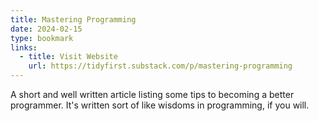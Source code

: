 ```yaml
---
title: Mastering Programming
date: 2024-02-15
type: bookmark
links:
  - title: Visit Website
    url: https://tidyfirst.substack.com/p/mastering-programming
---
```


A short and well written article listing some tips to becoming a better programmer.
It's written sort of like wisdoms in programming, if you will.
